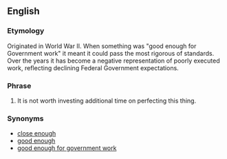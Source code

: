 ==English==

===Etymology===
Originated in World War II.  When something was "good enough for Government work" it meant it could pass the most rigorous of standards.  Over the years it has become a negative representation of poorly executed work, reflecting declining Federal Government expectations.  <!--i.e. the wackiest things have Federal Grants.-->

===Phrase===
{{infl|en|Phrasebook|head=[[close]] [[enough]] [[for]] [[government]] [[work]]}}

# {{idiom|jocular|disparaging|slang}} It is not worth investing additional time on perfecting this thing.

===Synonyms===
* [[close enough]]
* [[good enough]]
* [[good enough for government work]]